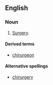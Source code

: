 ==English==
===Noun===
{{en-noun|chirurgies}}
# {{archaic}} [[surgery|Surgery]].

====Derived terms====
*[[chirurgeon]]

====Alternative spellings====
*[[chirurgery]]